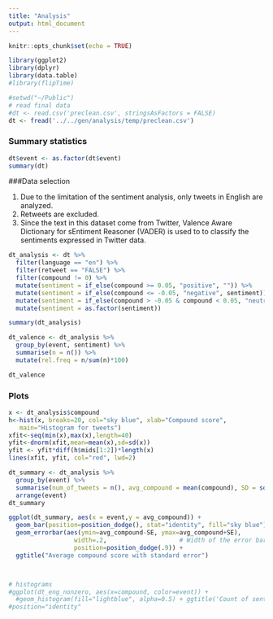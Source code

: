 ```yaml
---
title: "Analysis"
output: html_document
---
```


```r
knitr::opts_chunk$set(echo = TRUE)

library(ggplot2)
library(dplyr)
library(data.table)
#library(flipTime)

#setwd("~/Public")
# read final data
#dt <- read.csv('preclean.csv', stringsAsFactors = FALSE)
dt <- fread('../../gen/analysis/temp/preclean.csv')
```

### Summary statistics

```r
dt$event <- as.factor(dt$event)
summary(dt)
```
###Data selection

1. Due to the limitation of the sentiment analysis, only tweets in English are analyzed. 
2. Retweets are excluded. 
3. Since the text in this dataset come from Twitter, Valence Aware Dictionary for sEntiment Reasoner (VADER) is used to to classify the sentiments expressed in Twitter data. 

```r
dt_analysis <- dt %>%
  filter(language == "en") %>%
  filter(retweet == "FALSE") %>%
  filter(compound != 0) %>%
  mutate(sentiment = if_else(compound >= 0.05, "positive", "")) %>%
  mutate(sentiment = if_else(compound <= -0.05, "negative", sentiment)) %>%
  mutate(sentiment = if_else(compound > -0.05 & compound < 0.05, "neutral", sentiment)) %>%
  mutate(sentiment = as.factor(sentiment))

summary(dt_analysis)

```
```r
dt_valence <- dt_analysis %>%
  group_by(event, sentiment) %>%
  summarise(n = n()) %>%
  mutate(rel.freq = n/sum(n)*100)

dt_valence
```

### Plots

```r
x <- dt_analysis$compound
h<-hist(x, breaks=20, col="sky blue", xlab="Compound score",
   main="Histogram for tweets")
xfit<-seq(min(x),max(x),length=40)
yfit<-dnorm(xfit,mean=mean(x),sd=sd(x))
yfit <- yfit*diff(h$mids[1:2])*length(x)
lines(xfit, yfit, col="red", lwd=2)

```


```r
dt_summary <- dt_analysis %>%
  group_by(event) %>%
  summarise(num_of_tweets = n(), avg_compound = mean(compound), SD = sd(compound),SE = sd(compound)/sqrt(length(compound)), max = max(compound), min = min(compound)) %>%
  arrange(event)
dt_summary
```



```r
ggplot(dt_summary, aes(x = event,y = avg_compound)) + 
  geom_bar(position=position_dodge(), stat="identity", fill="sky blue") +
  geom_errorbar(aes(ymin=avg_compound-SE, ymax=avg_compound+SE),
                  width=.2,                    # Width of the error bars
                  position=position_dodge(.9)) +
  ggtitle("Average compound score with standard error")




```


```r
# histograms
#ggplot(dt_eng_nonzero, aes(x=compound, color=event)) +
  #geom_histogram(fill="lightblue", alpha=0.5) + ggtitle('Count of sentiment score')
#position="identity"

```


